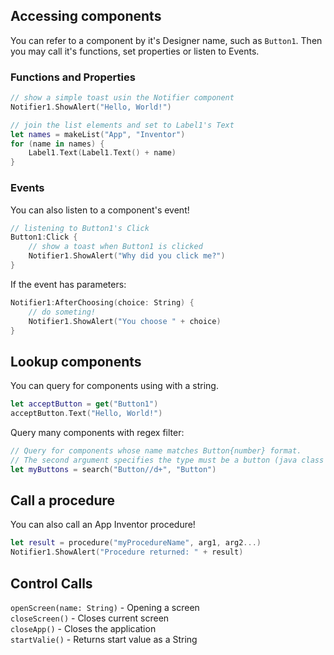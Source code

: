 ## Accessing components

You can refer to a component by it's Designer name, such as `Button1`.
Then you may call it's functions, set properties or listen to Events.


### Functions and Properties

```swift copy
// show a simple toast usin the Notifier component
Notifier1.ShowAlert("Hello, World!")
```

```swift copy
// join the list elements and set to Label1's Text
let names = makeList("App", "Inventor")
for (name in names) {
    Label1.Text(Label1.Text() + name)
}
```

### Events

You can also listen to a component's event!


```swift copy
// listening to Button1's Click
Button1:Click {
    // show a toast when Button1 is clicked
    Notifier1.ShowAlert("Why did you click me?")
}
```

If the event has parameters:

```swift copy
Notifier1:AfterChoosing(choice: String) {
    // do someting!
    Notifier1.ShowAlert("You choose " + choice)
}
```

## Lookup components

You can query for components using with a string.

```swift copy
let acceptButton = get("Button1")
acceptButton.Text("Hello, World!")
```

Query many components with regex filter:

```swift copy
// Query for components whose name matches Button{number} format.
// The second argument specifies the type must be a button (java class simple name)
let myButtons = search("Button//d+", "Button")
```

## Call a procedure

You can also call an App Inventor procedure!

```swift copy
let result = procedure("myProcedureName", arg1, arg2...)
Notifier1.ShowAlert("Procedure returned: " + result)
```

## Control Calls

`openScreen(name: String)` - Opening a screen\
`closeScreen()` - Closes current screen\
`closeApp()` - Closes the application\
`startValie()` - Returns start value as a String